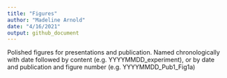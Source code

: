 ```yaml
---
title: "Figures"
author: "Madeline Arnold"
date: "4/16/2021"
output: github_document
---
```


Polished figures for presentations and publication. Named chronologically with date followed by content (e.g. YYYYMMDD_experiment), or by date and publication and figure number (e.g. YYYYMMDD_Pub1_Fig1a)

